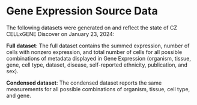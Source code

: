 # Gene Expression Source Data

The following datasets were generated on and reflect the state of CZ CELLxGENE Discover on January 23, 2024:

**Full dataset**: The <NextLink href="https://ge-data.cellxgene.cziscience.com/expression-summary-full-01-23-24.csv.gz">full dataset</NextLink> contains the summed expression, number of cells with nonzero expression, and total number of cells for all possible combinations of metadata displayed in Gene Expression (organism, tissue, gene, cell type, dataset, disease, self-reported ethnicity, publication, and sex).

**Condensed dataset**: The <NextLink href="https://ge-data.cellxgene.cziscience.com/expression-summary-condensed-01-23-24.csv.gz">condensed dataset</NextLink> reports the same measurements for all possible combinations of organism, tissue, cell type, and gene.
